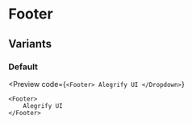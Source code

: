# Footer


## Variants

### Default

<Preview
    code={`
        <Footer>
            Alegrify UI
        </Dropdown>
    `}
>
    <Footer>
        Alegrify UI
    </Footer>
</Preview>
